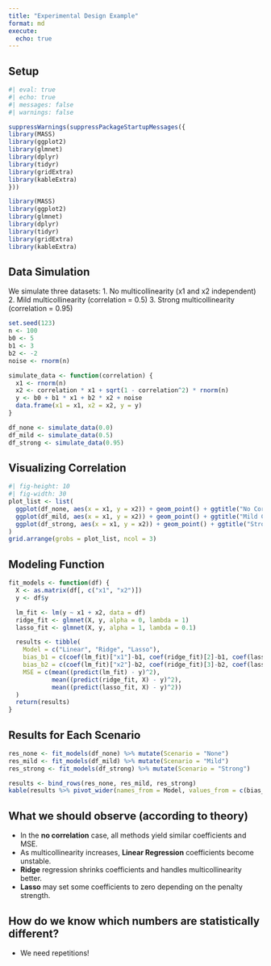 ```yaml
---
title: "Experimental Design Example"
format: md
execute:
  echo: true
---
```


## Setup

```r
#| eval: true
#| echo: true
#| messages: false
#| warnings: false

suppressWarnings(suppressPackageStartupMessages({
library(MASS)
library(ggplot2)
library(glmnet)
library(dplyr)
library(tidyr)
library(gridExtra)
library(kableExtra)
}))

library(MASS)
library(ggplot2)
library(glmnet)
library(dplyr)
library(tidyr)
library(gridExtra)
library(kableExtra)
```

## Data Simulation

We simulate three datasets:
1. No multicollinearity (x1 and x2 independent)
2. Mild multicollinearity (correlation = 0.5)
3. Strong multicollinearity (correlation = 0.95)

```r
set.seed(123)
n <- 100
b0 <- 5
b1 <- 3
b2 <- -2
noise <- rnorm(n)

simulate_data <- function(correlation) {
  x1 <- rnorm(n)
  x2 <- correlation * x1 + sqrt(1 - correlation^2) * rnorm(n)
  y <- b0 + b1 * x1 + b2 * x2 + noise
  data.frame(x1 = x1, x2 = x2, y = y)
}

df_none <- simulate_data(0.0)
df_mild <- simulate_data(0.5)
df_strong <- simulate_data(0.95)
```

## Visualizing Correlation

```r
#| fig-height: 10
#| fig-width: 30
plot_list <- list(
  ggplot(df_none, aes(x = x1, y = x2)) + geom_point() + ggtitle("No Correlation"),
  ggplot(df_mild, aes(x = x1, y = x2)) + geom_point() + ggtitle("Mild Correlation"),
  ggplot(df_strong, aes(x = x1, y = x2)) + geom_point() + ggtitle("Strong Correlation")
)
grid.arrange(grobs = plot_list, ncol = 3)
```

## Modeling Function

```r
fit_models <- function(df) {
  X <- as.matrix(df[, c("x1", "x2")])
  y <- df$y

  lm_fit <- lm(y ~ x1 + x2, data = df)
  ridge_fit <- glmnet(X, y, alpha = 0, lambda = 1)
  lasso_fit <- glmnet(X, y, alpha = 1, lambda = 0.1)

  results <- tibble(
    Model = c("Linear", "Ridge", "Lasso"),
    bias_b1 = c(coef(lm_fit)["x1"]-b1, coef(ridge_fit)[2]-b1, coef(lasso_fit)[2]-b1),
    bias_b2 = c(coef(lm_fit)["x2"]-b2, coef(ridge_fit)[3]-b2, coef(lasso_fit)[3]-b2),
    MSE = c(mean((predict(lm_fit) - y)^2),
            mean((predict(ridge_fit, X) - y)^2),
            mean((predict(lasso_fit, X) - y)^2))
  )
  return(results)
}
```

## Results for Each Scenario

```r
res_none <- fit_models(df_none) %>% mutate(Scenario = "None")
res_mild <- fit_models(df_mild) %>% mutate(Scenario = "Mild")
res_strong <- fit_models(df_strong) %>% mutate(Scenario = "Strong")

results <- bind_rows(res_none, res_mild, res_strong)
kable(results %>% pivot_wider(names_from = Model, values_from = c(bias_b1, bias_b2, MSE)))

```

## What we should observe (according to theory)

-   In the **no correlation** case, all methods yield similar coefficients and MSE.
-   As multicollinearity increases, **Linear Regression** coefficients become unstable.
-   **Ridge** regression shrinks coefficients and handles multicollinearity better.
-   **Lasso** may set some coefficients to zero depending on the penalty strength.

## How do we know which numbers are statistically different? 

* We need repetitions!
